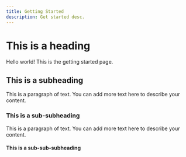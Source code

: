 ```yaml
---
title: Getting Started
description: Get started desc.
---
```


# This is a heading

Hello world! This is the getting started page.

## This is a subheading

This is a paragraph of text. You can add more text here to describe your content.

### This is a sub-subheading

This is a paragraph of text. You can add more text here to describe your content.

#### This is a sub-sub-subheading